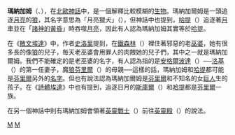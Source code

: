 '''瑪納加姆'''（{{lang|en|Managarm}}、{{lang|no|Mánagarmr}}），在[[北歐神話|北歐神話]]中，是一個解釋比較模糊的[[生物|生物]]。瑪納加爾姆是一頭追逐[[月亮|月亮]]的[[狼|狼]]，其名字意思為「月亮獵犬」（{{lang|en|Moon-Hound}}），但神話中也提到，[[哈提|哈提]]（{{lang|en|Hati}}）追逐著[[月|月]]車並在「[[諸神的黃昏|諸神的黃昏]]」時吞噬[[月亮|月亮]]，因此有人認為{{who}}瑪納加姆其實等於[[哈提|哈提]]。

在《[[散文埃達|散文埃達]]》中，作者[[斯諾里·斯圖魯松|史洛里]]提到，在[[鐵森林|鐵森林]]（{{lang|en|Jarnvid}}）裡住著邪惡的老[[巫婆|巫婆]]，她有很多長的像[[狼|狼]]的兒子，每天老巫婆會用罪人的肉餵她的兒子們，其中之一就是瑪納加爾姆。我們不能確定的是老巫婆的名字，有人認為{{who}}指的是[[安格爾波達|安格爾波達]]（{{lang|en|Angrboda}}）──[[洛基|洛基]]（{{lang|en|Loki}}）的第一任妻子，魔[[狼|狼]][[芬里爾|芬里爾]]（{{lang|en|Fenrir}}）的母親──這樣的話，瑪納加姆和[[哈提|哈提]]都可能是[[芬里爾|芬里爾]]另外的[[名字|名字]]。但也有說法認為瑪納加爾姆是[[芬里爾|芬里爾]]和不知名的女[[巨人|巨人]]生的孩子。在《[[詩體埃達|詩體埃達]]》中也有提到，追逐日月的[[斯庫爾|斯庫爾]]（{{lang|en|Skoll}}）和[[哈提|哈提]]都是[[芬里爾|芬里爾]]一族。

在另一個神話中則有瑪納加姆會領著[[英靈戰士|英靈戰士]]（{{lang|en|Einherjar}}）前往[[英靈殿|英靈殿]]（{{lang|en|Valhalla}}）的說法。

{{北歐神話}}

[[Category:北歐神話生物|M]]
[[Category:神话传说中的狼|M]]